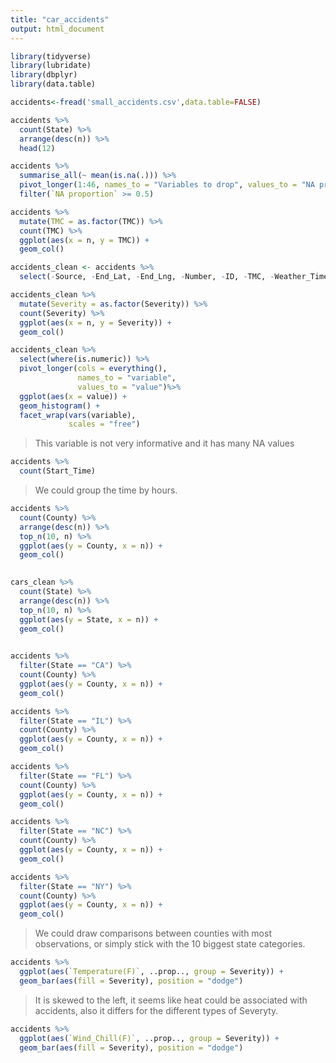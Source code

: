 ```yaml
---
title: "car_accidents"
output: html_document
---
```


```r
library(tidyverse)
library(lubridate)
library(dbplyr)
library(data.table)
```


```r
accidents<-fread('small_accidents.csv',data.table=FALSE)
```






```r
accidents %>% 
  count(State) %>% 
  arrange(desc(n)) %>% 
  head(12)
```






```r
accidents %>%
  summarise_all(~ mean(is.na(.))) %>% 
  pivot_longer(1:46, names_to = "Variables to drop", values_to = "NA proportion") %>% 
  filter(`NA proportion` >= 0.5)

```

```r
accidents %>% 
  mutate(TMC = as.factor(TMC)) %>% 
  count(TMC) %>% 
  ggplot(aes(x = n, y = TMC)) +
  geom_col()
```


```r
accidents_clean <- accidents %>% 
  select(-Source, -End_Lat, -End_Lng, -Number, -ID, -TMC, -Weather_Timestamp, -Airport_Code,-Timezone) 
```

```r
accidents_clean %>% 
  mutate(Severity = as.factor(Severity)) %>% 
  count(Severity) %>% 
  ggplot(aes(x = n, y = Severity)) +
  geom_col()
```


```r
accidents_clean %>% 
  select(where(is.numeric)) %>% 
  pivot_longer(cols = everything(),
               names_to = "variable", 
               values_to = "value")%>% 
  ggplot(aes(x = value)) +
  geom_histogram() +
  facet_wrap(vars(variable), 
             scales = "free")
```

>This variable is not very informative and it has many NA values




```r
accidents %>%
  count(Start_Time) 

```
>We could group the time by hours. 


```r
accidents %>%
  count(County) %>%
  arrange(desc(n)) %>% 
  top_n(10, n) %>% 
  ggplot(aes(y = County, x = n)) +
  geom_col()
  
```

```r
cars_clean %>%
  count(State) %>%
  arrange(desc(n)) %>% 
  top_n(10, n) %>% 
  ggplot(aes(y = State, x = n)) +
  geom_col()
  
```


```r
accidents %>%
  filter(State == "CA") %>% 
  count(County) %>%
  ggplot(aes(y = County, x = n)) +
  geom_col()
```


```r
accidents %>%
  filter(State == "IL") %>% 
  count(County) %>%
  ggplot(aes(y = County, x = n)) +
  geom_col()
```

```r
accidents %>%
  filter(State == "FL") %>% 
  count(County) %>%
  ggplot(aes(y = County, x = n)) +
  geom_col()
```

```r
accidents %>%
  filter(State == "NC") %>% 
  count(County) %>%
  ggplot(aes(y = County, x = n)) +
  geom_col()
```


```r
accidents %>%
  filter(State == "NY") %>% 
  count(County) %>%
  ggplot(aes(y = County, x = n)) +
  geom_col()
```

>We could draw comparisons between counties with most observations, or simply stick with the 10 biggest state categories. 


```r
accidents %>%
  ggplot(aes(`Temperature(F)`, ..prop.., group = Severity)) +
  geom_bar(aes(fill = Severity), position = "dodge") 
```

>It is skewed to the left, it seems like heat could be associated with accidents, also it differs for the different types of Severyty. 

```r
accidents %>%
  ggplot(aes(`Wind_Chill(F)`, ..prop.., group = Severity)) +
  geom_bar(aes(fill = Severity), position = "dodge") 
```





